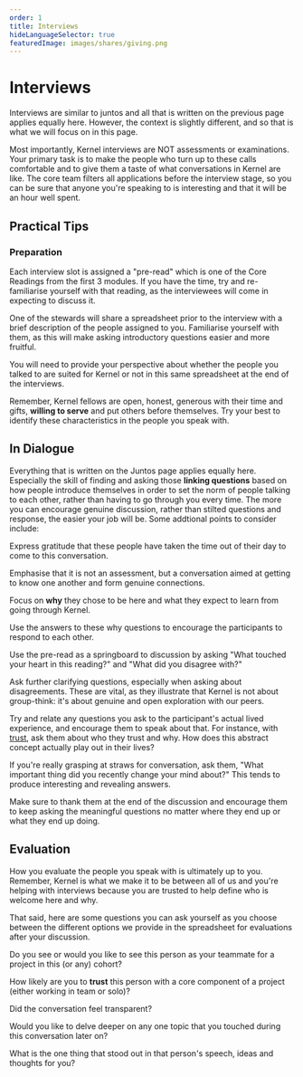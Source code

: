 ```yaml
---
order: 1
title: Interviews
hideLanguageSelector: true
featuredImage: images/shares/giving.png
---
```


# Interviews

Interviews are similar to juntos and all that is written on the previous page applies equally here. However, the context is slightly different, and so that is what we will focus on in this page.

Most importantly, Kernel interviews are NOT assessments or examinations. Your primary task is to make the people who turn up to these calls comfortable and to give them a taste of what conversations in Kernel are like. The core team filters all applications before the interview stage, so you can be sure that anyone you're speaking to is interesting and that it will be an hour well spent.

## Practical Tips 

### Preparation

<Process>

Each interview slot is assigned a "pre-read" which is one of the Core Readings from the first 3 modules. If you have the time, try and re-familiarise yourself with that reading, as the interviewees will come in expecting to discuss it.

One of the stewards will share a spreadsheet prior to the interview with a brief description of the people assigned to you. Familiarise yourself with them, as this will make asking introductory questions easier and more fruitful.

You will need to provide your perspective about whether the people you talked to are suited for Kernel or not in this same spreadsheet at the end of the interviews. 

Remember, Kernel fellows are open, honest, generous with their time and gifts, **willing to serve** and put others before themselves. Try your best to identify these characteristics in the people you speak with.

</Process>

## In Dialogue 

Everything that is written on the Juntos page applies equally here. Especially the skill of finding and asking those **linking questions** based on how people introduce themselves in order to set the norm of people talking to each other, rather than having to go through you every time. The more you can encourage genuine discussion, rather than stilted questions and response, the easier your job will be. Some addtional points to consider include:

<Process>

Express gratitude that these people have taken the time out of their day to come to this conversation. 

Emphasise that it is not an assessment, but a conversation aimed at getting to know one another and form genuine connections.

Focus on **why** they chose to be here and what they expect to learn from going through Kernel.

Use the answers to these why questions to encourage the participants to respond to each other.

Use the pre-read as a springboard to discussion by asking "What touched your heart in this reading?" and "What did you disagree with?"

Ask further clarifying questions, especially when asking about disagreements. These are vital, as they illustrate that Kernel is not about group-think: it's about genuine and open exploration with our peers.

Try and relate any questions you ask to the participant's actual lived experience, and encourage them to speak about that. For instance, with [trust](/learn/module-0/trust), ask them about who they trust and why. How does this abstract concept actually play out in their lives?

If you're really grasping at straws for conversation, ask them, "What important thing did you recently change your mind about?" This tends to produce interesting and revealing answers.

Make sure to thank them at the end of the discussion and encourage them to keep asking the meaningful questions no matter where they end up or what they end up doing.

</Process>

## Evaluation

How you evaluate the people you speak with is ultimately up to you. Remember, Kernel is what we make it to be between all of us and you're helping with interviews because you are trusted to help define who is welcome here and why.

That said, here are some questions you can ask yourself as you choose between the different options we provide in the spreadsheet for evaluations after your discussion.

<Process>

Do you see or would you like to see this person as your teammate for a project in this (or any) cohort?

How likely are you to **trust** this person with a core component of a project (either working in team or solo)?

Did the conversation feel transparent?

Would you like to delve deeper on any one topic that you touched during this conversation later on?

What is the one thing that stood out in that person's speech, ideas and thoughts for you?

</Process>
